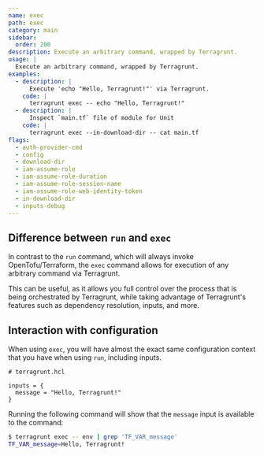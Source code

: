 ```yaml
---
name: exec
path: exec
category: main
sidebar:
  order: 200
description: Execute an arbitrary command, wrapped by Terragrunt.
usage: |
  Execute an arbitrary command, wrapped by Terragrunt.
examples:
  - description: |
      Execute 'echo "Hello, Terragrunt!"' via Terragrunt.
    code: |
      terragrunt exec -- echo "Hello, Terragrunt!"
  - description: |
      Inspect `main.tf` file of module for Unit
    code: |
      terragrunt exec --in-download-dir -- cat main.tf
flags:
  - auth-provider-cmd
  - config
  - download-dir
  - iam-assume-role
  - iam-assume-role-duration
  - iam-assume-role-session-name
  - iam-assume-role-web-identity-token
  - in-download-dir
  - inputs-debug
---
```


## Difference between `run` and `exec`

In contrast to the `run` command, which will always invoke OpenTofu/Terraform, the `exec` command allows for execution of any arbitrary command via Terragrunt.

This can be useful, as it allows you full control over the process that is being orchestrated by Terragrunt, while taking advantage of Terragrunt's features such as dependency resolution, inputs, and more.

## Interaction with configuration

When using `exec`, you will have almost the exact same configuration context that you have when using `run`, including inputs.

```hcl
# terragrunt.hcl

inputs = {
  message = "Hello, Terragrunt!"
}
```

Running the following command will show that the `message` input is available to the command:

```bash
$ terragrunt exec -- env | grep 'TF_VAR_message'
TF_VAR_message=Hello, Terragrunt!
```

